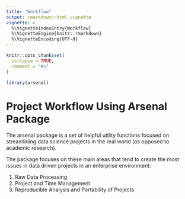```yaml
---
title: "Workflow"
output: rmarkdown::html_vignette
vignette: >
  %\VignetteIndexEntry{Workflow}
  %\VignetteEngine{knitr::rmarkdown}
  %\VignetteEncoding{UTF-8}
---
```


```r
knitr::opts_chunk$set(
  collapse = TRUE,
  comment = "#>"
)
```

```r
library(arsenal)
```

# Project Workflow Using Arsenal Package

The arsenal package is a set of helpful utility functions focused on streamlining
data science projects in the real world (as opposed to academic research).

The package focuses on these main areas that tend to create the most issues
in data driven projects in an enterprise environment:

1. Raw Data Processing
2. Project and Time Management
3. Reproducible Analysis and Portability of Projects
